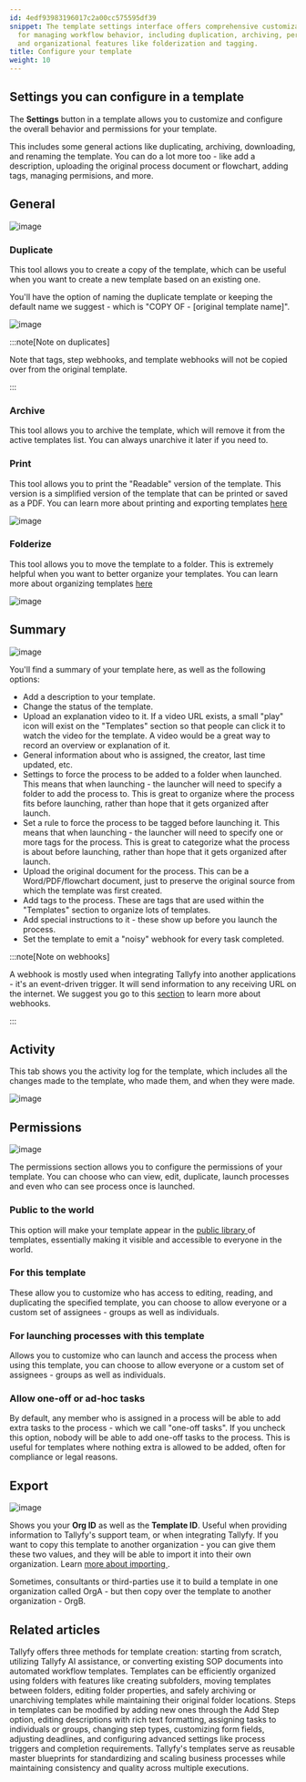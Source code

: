 ```yaml
---
id: 4edf93983196017c2a00cc575595df39
snippet: The template settings interface offers comprehensive customization options
  for managing workflow behavior, including duplication, archiving, permissions, webhooks,
  and organizational features like folderization and tagging.
title: Configure your template
weight: 10
---
```


## Settings you can configure in a template

The **Settings** button in a template allows you to customize and configure the overall behavior and permissions for your template.

This includes some general actions like duplicating, archiving, downloading, and renaming the template. You can do a lot more too - like add a description, uploading the original process document or flowchart, adding tags, managing permisions, and more.

## General

![image](https://screenshots.tallyfy.com/tallyfy%2Fpro%2Fdesktop-light-configure-template-general-settings.png)

### Duplicate

This tool allows you to create a copy of the template, which can be useful when you want to create a new template based on an existing one.

You'll have the option of naming the duplicate template or keeping the default name we suggest - which is "COPY OF - [original template name]".


![image](https://screenshots.tallyfy.com/tallyfy%2Fpro%2Fdesktop-light-configure-template-duplicate.png)

:::note[Note on duplicates]

Note that tags, step webhooks, and template webhooks will not be copied over from the original template.

:::

### Archive

This tool allows you to archive the template, which will remove it from the active templates list. You can always unarchive it later if you need to.

### Print

This tool allows you to print the "Readable" version of the template. This version is a simplified version of the template that can be printed or saved as a PDF. You can learn more about printing and exporting templates [here](/products/pro/documenting/templates/print-download-export-templates/)

![image](https://screenshots.tallyfy.com/tallyfy%2Fpro%2Fdesktop-light-configure-template-print.png)

### Folderize

This tool allows you to move the template to a folder. This is extremely helpful when you want to better organize your templates. You can learn more about organizing templates [here](/products/pro/documenting/templates/organize-templates-into-folders/)


![image](https://screenshots.tallyfy.com/tallyfy%2Fpro%2Fdesktop-light-configure-template-folder.png)


## Summary

![image](https://screenshots.tallyfy.com/tallyfy%2Fpro%2Fdesktop-light-configure-template-summary.png)

You'll find a summary of your template here, as well as the following options:

- Add a description to your template.
- Change the status of the template.
- Upload an explanation video to it. If a video URL exists, a small "play" icon will exist on the "Templates" section so that people can click it to watch the video for the template. A video would be a great way to record an overview or explanation of it.
- General information about who is assigned, the creator, last time updated, etc.
- Settings to force the process to be added to a folder when launched. This means that when launching - the launcher will need to specify a folder to add the process to. This is great to organize where the process fits before launching, rather than hope that it gets organized after launch.
- Set a rule to force the process to be tagged before launching it. This means that when launching - the launcher will need to specify one or more tags for the process. This is great to categorize what the process is about before launching, rather than hope that it gets organized after launch.
- Upload the original document for the process. This can be a Word/PDF/flowchart document, just to preserve the original source from which the template was first created.
- Add tags to the process. These are tags that are used within the "Templates" section to organize lots of templates.
- Add special instructions to it - these show up before you launch the process.
- Set the template to emit a "noisy" webhook for every task completed.

:::note[Note on webhooks]

A webhook is mostly used when integrating Tallyfy into another applications - it's an event-driven trigger. It will send information to any receiving URL on the internet.
We suggest you go to this [section](/products/pro/integrations/webhooks/) to learn more about webhooks.

:::

## Activity

This tab shows you the activity log for the template, which includes all the changes made to the template, who made them, and when they were made.

![image](https://screenshots.tallyfy.com/tallyfy%2Fpro%2Fdesktop-light-configure-template-activity.png)

## Permissions

![image](https://screenshots.tallyfy.com/tallyfy%2Fpro%2Fdesktop-light-configure-template-permissions.png)

The permissions section allows you to configure the permissions of your template. You can choose who can view, edit, duplicate, launch processes and even who can see process once is launched.

### Public to the world

This option will make your template appear in the [ public library ](/products/pro/documenting/templates/how-to-make-my-tallyfy-template-public/) of templates, essentially making it visible and accessible to everyone in the world.


### For this template

These allow you to customize who has access to editing, reading, and duplicating the specified template, you can choose to allow everyone or a custom set of assignees -  groups as well as individuals.

### For launching processes with this template

Allows you to customize who can launch and access the process when using this template, you can choose to allow everyone or a custom set of assignees - groups as well as individuals.

### Allow one-off or ad-hoc tasks

By default, any member who is assigned in a process will be able to add extra tasks to the process - which we call "one-off tasks". If you uncheck this option, nobody will be able to add one-off tasks to the process. This is useful for templates where nothing extra is allowed to be added, often for compliance or legal reasons.

## Export

![image](https://screenshots.tallyfy.com/tallyfy%2Fpro%2Fdesktop-light-configure-template-tools.png)

Shows you your **Org ID** as well as the **Template ID**. Useful when providing information to Tallyfy's support team, or when integrating Tallyfy. If you want to copy this template to another organization - you can give them these two values, and they will be able to import it into their own organization. Learn [ more about importing ](/products/pro/documenting/templates/import-feature/).

Sometimes, consultants or third-parties use it to build a template in one organization called OrgA - but then copy over the template to another organization - OrgB.


## Related articles
<CardGrid>
<LinkTitleCard header="<b>Templates > Create a template</b>" href="/products/pro/documenting/templates/create-template/" > Tallyfy offers three methods for template creation: starting from scratch, utilizing Tallyfy AI assistance, or converting existing SOP documents into automated workflow templates. </LinkTitleCard>
<LinkTitleCard header="<b>Templates > Organize templates into folders</b>" href="/products/pro/documenting/templates/organize-templates-into-folders/" > Templates can be efficiently organized using folders with features like creating subfolders, moving templates between folders, editing folder properties, and safely archiving or unarchiving templates while maintaining their original folder locations. </LinkTitleCard>
<LinkTitleCard header="<b>Edit Templates > Edit steps</b>" href="/products/pro/documenting/templates/edit-templates/edit-steps/" > Steps in templates can be modified by adding new ones through the Add Step option, editing descriptions with rich text formatting, assigning tasks to individuals or groups, changing step types, customizing form fields, adjusting deadlines, and configuring advanced settings like process triggers and completion requirements. </LinkTitleCard>
<LinkTitleCard header="<b>Documenting > Templates</b>" href="/products/pro/documenting/templates/" > Tallyfy's templates serve as reusable master blueprints for standardizing and scaling business processes while maintaining consistency and quality across multiple executions. </LinkTitleCard>
</CardGrid>